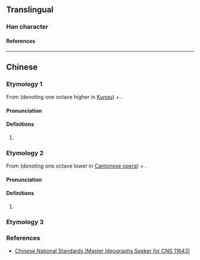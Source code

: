 {{character info}}
==Translingual==

===Han character===
{{Han char|rn=9|rad=人|as=03|sn=5|four=21210|canj=OYM|ids=⿰亻上}}

====References====
{{Han ref|kx=0094.051|hdz=10113.051|uh=4EE9}}

----

==Chinese==
{{zh-forms}}

===Etymology 1===
From {{zh-l|*亻}} (denoting one octave higher in [[Kunqu]]) + {{zh-l|上}}.

====Pronunciation====
{{zh-pron
|m=shàng
|cat=n
}}

====Definitions====
{{zh-hanzi}}

# {{lb|zh|music}} {{ng|[[Kunqu]] [[gongche]] [[notation]] for the [[note]] [[high do]] (1̇).}}
#: {{zh-syn|生|q1=Cantonese opera}}

===Etymology 2===
From {{zh-l|*亻}} (denoting one octave lower in [[Cantonese opera]]) + {{zh-l|上|tr=saang<sup>3</sup>}}.

====Pronunciation====
{{zh-pron
|c=saang3
|cat=n
}}

====Definitions====
{{zh-hanzi}}

# {{lb|zh|music}} {{ng|[[Cantonese opera]] [[gongche]] [[notation]] for the [[note]] [[low do]] (1̣).}}
#: {{zh-syn|𪛚|q1=Kunqu}}

===Etymology 3===
{{zh-see|長|v}}

===References===
* [http://www.cns11643.gov.tw/AIDB/query_general_view.do?page=2&code=2147 Chinese National Standards (Master Ideographs Seeker for CNS 11643)]